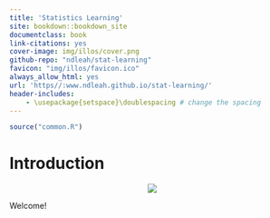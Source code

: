 ```yaml
---
title: 'Statistics Learning'
site: bookdown::bookdown_site
documentclass: book
link-citations: yes
cover-image: img/illos/cover.png
github-repo: "ndleah/stat-learning"
favicon: "img/illos/favicon.ico"
always_allow_html: yes
url: 'https//:www.ndleah.github.io/stat-learning/'
header-includes:
    - \usepackage{setspace}\doublespacing # change the spacing 
---
```



```r
source("common.R")
```


# Introduction {-}

<center>![](img/illos/00-index.png)</center>
Welcome!
